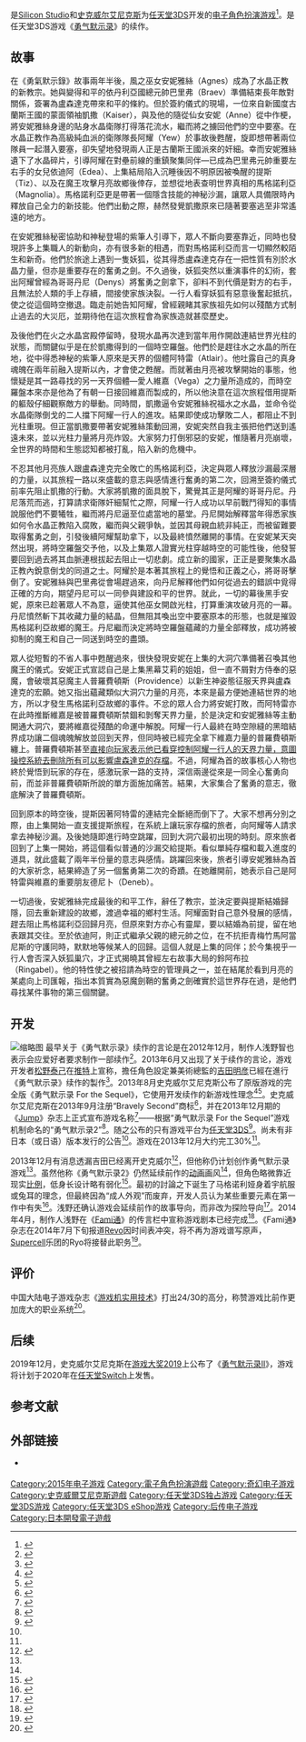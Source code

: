 {{NoteTA
| G1=Games
| G2=Square Enix
| 1 = zh-cn:勇气默示录2;zh-tw:Bravely Second;
| 2 = zh-cn:终结次元;zh-tw:End Layer;
| 3 = zh-cn:勇气默示录2 终结次元;zh-tw:Bravely Second：End Layer;
}}
{{Infobox VG
| title = 勇气默示录2 终结次元
| japanese = Bravely Second End Layer
| image = File:Bravely_Second_End_Layer_cover.jpg
| caption = 游戏日版封面
| developer = [[Silicon_Studio|Silicon Studio]]<br/>[[史克威尔艾尼克斯|史克威尔艾尼克斯]]
| publisher = {{vgr|JP|史克威尔艾尼克斯}}
| director = 中原显介
| producer = 浅野智也<ref name="sildec10" />
| artist = [[吉田明彦|吉田明彦]]<ref name="sildec10" />
| designer =
| writer = 浅野智也、高桥慎二、月岛总记
| composer = [[Supercell|Ryo]]
| platforms = [[任天堂3DS|任天堂3DS]]
| released = {{vgr|JP|2015年4月23日<ref>[http://www.famitsu.com/news/201412/09067479.html 『ブレイブリーセカンド』の発売日が2015年4月23日に決定！　店舗別予約特典情報も公開].FAMI通.2014-12-09.[2014-12-10].</ref>|EU|2016年2月26日|NA|2016年4月15日}}
| genre = [[电子角色扮演游戏|角色扮演]]
| modes = [[单人电子游戏|单人]]
}}

{{vgname|勇气默示录2 终结次元|ja=ブレイブリーセカンド エンドレイヤー|en=Bravely Second: End Layer}}是[[Silicon_Studio|Silicon Studio]]和[[史克威尔艾尼克斯|史克威尔艾尼克斯]]为[[任天堂3DS|任天堂3DS]]开发的[[电子角色扮演游戏|电子角色扮演游戏]]<ref>{{cite web |url=http://www.polygon.com/2013/12/4/5174778/bravely-second-3ds-bravely-default-sequel |title=Bravely Second is a 3DS sequel to Bravely Default |last=Tach |first=David |publisher=Polygon |date=2013-10-24 |accessdate=2013-12-04 |archive-date=2013-12-05 |archive-url=https://web.archive.org/web/20131205113918/http://www.polygon.com/2013/12/4/5174778/bravely-second-3ds-bravely-default-sequel |dead-url=no }}</ref>。是任天堂3DS游戏《[[勇气默示录|勇气默示录]]》的续作。

== 故事 ==
在《勇氣默示錄》故事兩年半後，風之巫女安妮雅絲（Agnes）成為了水晶正教的新教宗。她與變得和平的依丹利亞國總元帥巴里弗（Braev）準備結束長年敵對關係，簽署為盧森達克帶來和平的條約。但於簽約儀式的現場，一位來自新國度古蘭斯王國的蒙面領袖凱撒（Kaiser），與及他的隨從仙女安妮（Anne）從中作梗，將安妮雅絲身邊的貼身水晶衛隊打得落花流水，繼而將之擄回他們的空中要塞。在水晶正教作為高級純血派的衛隊隊長阿耀（Yew）於事故後甦醒，旋即想帶著兩位隊員一起潛入要塞，卻失望地發現兩人正是古蘭斯王國派來的奸細。幸而安妮雅絲遺下了水晶碎片，引導阿耀在對壘前線的重鎮聚集同伴––已成為巴里弗元帥重要左右手的女兒依迪阿（Edea）、上集結局陷入沉睡後因不明原因被喚醒的提斯（Tiz）、以及在魔王攻擊月亮故鄉後倖存，並想從地表查明世界真相的馬格諾利亞（Magnolia）。馬格諾利亞更是帶著一個隱含技能的神秘沙漏，讓眾人具備限時內釋放自己全力的新技能。他們出動之際，赫然發覺凱撒原來已隨著要塞逃至非常遙遠的地方。

在安妮雅絲秘密協助和神秘登場的紫筆人引導下，眾人不斷向要塞靠近，同時也發現許多上集職人的新動向，亦有很多新的相遇，而對馬格諾利亞而言一切顯然較陌生和新奇。他們於旅途上遇到一隻妖狐，從其得悉盧森達克存在一把性質有別於水晶力量，但亦是重要存在的奮勇之劍。不久過後，妖狐突然以重演事件的幻術，套出阿耀曾經為哥哥丹尼（Denys）將奮勇之劍拿下，卻料不到代價是對方的右手，且無法於人類的手上存續，間接使家族決裂。一行人看穿妖狐有惡意後奮起抵抗，使之從這個時空撤退。臨走前她告知阿耀，曾經親睹其家族祖先如何以殘酷方式制止過去的大災厄，並期待他在這次旅程會為家族造就甚麼歷史。

及後他們在火之水晶宮殿停留時，發現水晶再次達到當年用作開啟連結世界光柱的狀態，而關鍵似乎是在於凱撒得到的一個時空羅盤。他們於是趕往水之水晶的所在地，從中得悉神秘的紫筆人原來是天界的個體阿特雷（Atlair）。他吐露自己的真身魂魄在兩年前融入提斯以內，才會使之甦醒。而就著由月亮被攻擊開始的事態，他懷疑是其一路尋找的另一天界個體––愛人維嘉（Vega）之力量所造成的，而時空羅盤本來亦是他為了有朝一日接回維嘉而製成的，所以他決意在這次旅程借用提斯的軀殼仔細觀察敵方的舉動。同時間，凱撒逼令安妮雅絲祝福水之水晶，並命令從水晶衛隊倒戈的二人擋下阿耀一行人的進攻。結果即使成功擊敗二人，都阻止不到光柱重現。但正當凱撒要帶著安妮雅絲策動回溯，安妮突然自我主張把他們送到遙遠未來，並以光柱力量將月亮炸毀。大家努力打倒邪惡的安妮，惟隨著月亮崩壞，全世界的時間和生態認知都被打亂，陷入新的危機中。

不忍其他月亮族人跟盧森達克完全敗亡的馬格諾利亞，決定與眾人釋放沙漏最深層的力量，以其旅程一路以來盛載的意志與感情進行奮勇的第二次，回溯至簽約儀式前率先阻止凱撒的行動。大家將凱撒的面具脫下，驚覺其正是阿耀的哥哥丹尼。丹尼落荒而逃，打算請求衛隊奸細幫忙之際，阿耀一行人成功以早前戰鬥得知的事情說服他們不要犧牲，繼而將丹尼逼至位處當地的墓堂。丹尼開始解釋當年得悉家族如何令水晶正教陷入腐敗，繼而與父親爭執，並因其母親血統非純正，而被留難要取得奮勇之劍，引發後續阿耀幫助拿下，以及最終憤然離開的事情。在安妮某天突然出現，將時空羅盤交予他，以及上集眾人證實光柱穿越時空的可能性後，他發誓要回到過去將其血脈連根拔起去阻止一切悲劇。成立新的國家，正正是要聚集水晶正教內銳意倒戈的同道之士。阿耀於是本著其旅程上的覺悟和正義之心，將哥哥擊倒了。安妮雅絲與巴里弗從會場趕過來，向丹尼解釋他們如何從過去的錯誤中覓得正確的方向，期望丹尼可以一同參與建設和平的世界。就此，一切的幕後黑手安妮，原來已趁著眾人不為意，逼使其他巫女開啟光柱，打算重演攻破月亮的一幕。丹尼憤然斬下其收藏力量的結晶，但無阻其喚出空中要塞原本的形態，也就是摧毀馬格諾利亞故鄉的魔王。丹尼繼而決定將時空羅盤蘊藏的力量全部釋放，成功將被抑制的魔王和自己一同送到時空的盡頭。

眾人從短暫的不省人事中甦醒過來，很快發現安妮在上集的大洞穴準備著召喚其他魔王的儀式。安妮正式宣認自己是上集黑幕艾莉的姐姐，但一直不屑對方侍奉的惡魔，會破壞其惡魔主人普羅費頓斯（Providence）以新生神姿態征服天界與盧森達克的宏願。她又指出蘊藏類似大洞穴力量的月亮，本來是最方便她連結世界的地方，所以才發生馬格諾利亞故鄉的事件。不忿的眾人合力將安妮打敗，而阿特雷亦在此時推斷維嘉是被普羅費頓斯禁錮和剝奪天界力量，於是決定和安妮雅絲等主動開通大洞穴，要將維嘉從殘酷的命運中解脫。阿耀一行人最終在時空隙縫的黑暗結界成功讓二個魂魄解放並回到天界，但同時被已經完全拿下維嘉力量的普羅費頓斯纏上。普羅費頓斯甚至[[第四面牆|直接向玩家表示他已看穿控制阿耀一行人的天界力量，意圖操控系統去刪除所有可以影響盧森達克的存檔]]。不過，阿耀為首的故事核心人物也終於覺悟到玩家的存在，感激玩家一路的支持，深信兩邊從來是一同全心奮勇向前，而並非普羅費頓斯所說的單方面施加痛苦。結果，大家集合了奮勇的意志，徹底解決了普羅費頓斯。

回到原本的時空後，提斯因著阿特雷的連結完全斷絕而倒下了。大家不想再分別之際，由上集開始一直支援提斯旅程，在系統上讓玩家存檔的旅者，向阿耀等人請求拿去神秘沙漏。及後她隨即進行時空跳躍，回到大洞穴最初出現的時刻。原來旅者回到了上集一開始，將這個看似普通的沙漏交給提斯。看似單純存檔和載入進度的道具，就此盛載了兩年半份量的意志與感情。跳躍回來後，旅者引導安妮雅絲為首的大家祈念，結果締造了另一個奮勇第二次的奇蹟。在她離開前，她表示自己是阿特雷與維嘉的重要朋友德尼卜（Deneb）。

一切過後，安妮雅絲完成最後的和平工作，辭任了教宗，並決定要與提斯結婚歸隱，回去重新建設的故鄉，渡過幸福的鄉村生活。阿耀面對自己意外發展的感情，趕去阻止馬格諾利亞回歸月亮，但原來對方亦心有靈犀，要以結婚為前提，留在地表跟其交往。至於依迪阿，則正式繼承父親的總元帥之位，在不抗拒青梅竹馬阿當尼斯的守護同時，默默地等候某人的回歸。這個人就是上集的同伴；於今集視乎一行人會否深入妖狐巢穴，才正式揭曉其曾經左右故事大局的鈴阿布拉（Ringabel）。他的特性使之被招請為時空的管理員之一，並在結尾於看到月亮的某處向上司匯報，指出本質實為惡魔劍鞘的奮勇之劍確實於這世界存在過，是他們尋找某件事物的第三個關鍵。

== 开发 ==
[[File:Bravely_Second_End_Layer_logo.jpg|缩略图]]
最早关于《勇气默示录》续作的言论是在2012年12月，制作人浅野智也表示会应爱好者要求制作一部续作<ref>{{cite web |url=http://www.siliconera.com/2012/12/17/bravely-default-sequel-in-the-works-producer-asking-for-fan-feedback/ |title=Bravely Default Sequel In The Works |author=Sato |publisher=Siliconera |date=2012-12-17 |accessdate=2013-12-04 |archive-date=2013-12-01 |archive-url=https://web.archive.org/web/20131201072820/http://www.siliconera.com/2012/12/17/bravely-default-sequel-in-the-works-producer-asking-for-fan-feedback/ |dead-url=no }}</ref>。2013年6月又出现了关于续作的言论，游戏开发者[[松野泰己|松野泰己]]在[[推特|推特]]上宣称，擔任角色設定兼美術總監的[[吉田明彦|吉田明彦]]已經在進行《勇气默示录》续作的製作<ref>{{cite web |url=http://www.siliconera.com/2013/06/05/akihiko-yoshida-working-on-next-bravely-default-says-yasumi-matsuno/ |title=Akihiko Yoshida Working On Next Bravely Default Says Yasumi Matsuno |author=Ishaan |publisher=Siliconera |date=2013-06-05 |accessdate=2013-12-04 |archive-date=2013-12-13 |archive-url=https://web.archive.org/web/20131213101723/http://www.siliconera.com/2013/06/05/akihiko-yoshida-working-on-next-bravely-default-says-yasumi-matsuno/ |dead-url=no }}</ref>。2013年8月史克威尔艾尼克斯公布了原版游戏的完全版《勇气默示录 For the Sequel》，它使用开发续作的新游戏性理念<ref>{{cite web |url=http://www.computerandvideogames.com/441296/bravely-default-sequel-announced-for-3ds/ |title=News: Bravely Default sequel announced for 3DS |last=Hussain |first=Tamoor |publisher=ComputerAndVideoGames |date=2012-12-04 |accessdate=2013-12-04 |deadurl=yes |archiveurl=https://web.archive.org/web/20141210224726/http://www.computerandvideogames.com/441296/bravely-default-sequel-announced-for-3ds/ |archivedate=2014-12-10 }}</ref><ref>{{cite web |url=http://www.destructoid.com/bravely-default-for-the-sequel-expansion-announced-260894.phtml |title=Bravely Default For the Sequel expansion announced |last=North |first=Dale |publisher=Destructoid |date=2013-08-28 |accessdate=2013-12-04 |archive-date=2013-11-08 |archive-url=https://web.archive.org/web/20131108031035/http://www.destructoid.com/bravely-default-for-the-sequel-expansion-announced-260894.phtml |dead-url=no }}</ref>。史克威尔艾尼克斯在2013年9月注册“Bravely Second”商标<ref>{{cite web |url=http://www.siliconera.com/2013/09/18/hey-these-trademarks-sound-like-future-bravely-default-games/ |title=Hey, These Trademarks Sound Like Future Bravely Default Games |author=Ishaan |publisher=Siliconera |date=2013-09-18 |accessdate=2013-12-04 |archive-date=2013-12-08 |archive-url=https://web.archive.org/web/20131208142958/http://www.siliconera.com/2013/09/18/hey-these-trademarks-sound-like-future-bravely-default-games/ |dead-url=no }}</ref>，并在2013年12月期的《[[Jump|Jump]]》杂志上正式宣布游戏名称<ref name="Eurogamer1">{{cite web |last=Phillips |first=Tom |url=http://www.eurogamer.net/articles/2013-12-04-bravely-default-sequel-announced-for-3ds-in-japan |title=Bravely Default sequel announced for 3DS in Japan • News • 3DS • |publisher=Eurogamer |date= |accessdate=2013-12-04 |archive-date=2015-10-01 |archive-url=https://web.archive.org/web/20151001014633/http://www.eurogamer.net/articles/2013-12-04-bravely-default-sequel-announced-for-3ds-in-japan |dead-url=no }}</ref>——根据“勇气默示录 For the Sequel”游戏机制命名的“勇气默示录2”<ref>{{cite web |url=http://www.vg247.com/2013/12/04/bravely-second-announced-as-sequel-to-bravely-default/ |title=Bravely Second announced as sequel to Bravely Default |last=Nunneley |first=Stephany |publisher=VG247 |date=2013-12-04 |accessdate=2013-12-04 |archive-date=2013-12-07 |archive-url=https://web.archive.org/web/20131207060053/http://www.vg247.com/2013/12/04/bravely-second-announced-as-sequel-to-bravely-default/ |dead-url=no }}</ref>。随之公布的只有游戏平台为[[任天堂3DS|任天堂3DS]]<ref>{{cite web |url=http://www.nintendolife.com/news/2013/12/bravely_default_sequel_confirmed_for_3ds_in_japan |title=Bravely Default Sequel Confirmed for 3DS in Japan |last=Whitehead |first=Thomas |publisher=Nintendolife |date=2012-12-04 |accessdate=2013-12-04 |archive-date=2013-12-06 |archive-url=https://web.archive.org/web/20131206014019/http://www.nintendolife.com/news/2013/12/bravely_default_sequel_confirmed_for_3ds_in_japan |dead-url=no }}</ref>。尚未有非日本（或日语）版本发行的公告<ref name="kotaku1" />。游戏在2013年12月大约完工30%<ref name="sildec10" />。

2013年12月有消息透漏吉田已经离开史克威尔<ref name="polygon2">{{cite web |url=http://www.polygon.com/2013/12/5/5177724/bravely-default-character-designer-leaves-square-enix |title=Bravely Default character designer leaves Square Enix |author=Gera, Emily |publisher=[[Polygon_(website)|Polygon]] |date=2013-12-05 |accessdate=2013-12-05 |archive-date=2013-12-08 |archive-url=https://web.archive.org/web/20131208142733/http://www.polygon.com/2013/12/5/5177724/bravely-default-character-designer-leaves-square-enix |dead-url=no }}</ref>，但他称仍计划创作勇气默示录游戏<ref name="Eurogamer1" />。虽然他称《勇气默示录2》仍然延续前作的[[日本动画|动画]]画风<ref name="Eurogamer1" />，但角色略微靠近现实[[头身|比例]]，低身长设计略有弱化<ref name="sildec10">{{cite web |author=Ishaan |url=http://www.siliconera.com/2013/12/10/bravely-second-will-larger-fields-things/ |title=Bravely Second Will Have Larger Fields, More Things To Do |publisher=Siliconera |date=2013-12-10 |accessdate=2013-12-14 |archive-date=2013-12-14 |archive-url=https://web.archive.org/web/20131214042859/http://www.siliconera.com/2013/12/10/bravely-second-will-larger-fields-things/ |dead-url=no }}</ref>。最初的討論之下诞生了马格诺利娅身着宇航服或兔耳的理念，但最終因為“成人外观”而废弃，开发人员认为某些重要元素在第一作中有失<ref>{{cite web |author=Sato |url=http://www.siliconera.com/2013/12/12/bravely-second-producer-aims-create-new-pillar-support-square-enix/ |title=Bravely Second Producer Aims To Create A New Pillar Of Support For Square Enix |publisher=Siliconera |date= |accessdate=2013-12-14 |archive-date=2013-12-16 |archive-url=https://web.archive.org/web/20131216045815/http://www.siliconera.com/2013/12/12/bravely-second-producer-aims-create-new-pillar-support-square-enix/ |dead-url=no }}</ref>。浅野还确认游戏会延续前作的故事导向，而非改为探险导向<ref name="BraveSecInterview">{{cite web|url=http://www.siliconera.com/2014/02/21/bravely-second-will-focus-story-rather-exploration/|title=Bravely Second Will Focus On Story Rather Than Exploration|author=Ishaan|publisher=Siliconera|date=2014-02-21|accessdate=2014-02-22|archive-date=2014-03-01|archive-url=https://web.archive.org/web/20140301183706/http://www.siliconera.com/2014/02/21/bravely-second-will-focus-story-rather-exploration/|dead-url=no}}</ref>。2014年4月，制作人浅野在《[[Fami通|Fami通]]》的传言栏中宣称游戏剧本已经完成<ref>{{cite web |author=Mauro Piccillo |url=http://www.eirgames.com/13580/bravely-second-scenario-completato/ |title=Bravely Second Scenario Compleato! |publisher=EIR Games |date= |accessdate=2014-04-12 |archive-url=https://web.archive.org/web/20140413125906/http://www.eirgames.com/13580/bravely-second-scenario-completato/ |archive-date=2014-04-13 |dead-url=yes }}</ref>。《Fami通》杂志在2014年7月下旬报道[[Revo|Revo]]因时间表冲突，将不再为游戏谱写原声，[[Supercell|Supercell]]乐团的Ryo将接替此职务<ref>{{cite web|last1=Sato|title=Supercell’s ryo In Charge Of Music For Bravely Second|url=http://www.siliconera.com/2014/07/29/supercells-ryo-charge-music-bravely-second/|website=Siliconera|accessdate=2014-07-29|archive-date=2014-08-01|archive-url=https://web.archive.org/web/20140801090524/http://www.siliconera.com/2014/07/29/supercells-ryo-charge-music-bravely-second/|dead-url=no}}</ref>。

== 评价 ==

中国大陆电子游戏杂志《[[游戏机实用技术|游戏机实用技术]]》打出24/30的高分，称赞游戏比前作更加庞大的职业系统<ref>{{cite journal|title=黄金眼|journal=游戏机实用技术|year=2015|issue=370|page=14}}</ref>。

== 后续 ==
2019年12月，史克威尔艾尼克斯在[[游戏大奖|游戏大奖2019]]上公布了《[[勇气默示录II|勇气默示录II]]》，游戏将计划于2020年在[[任天堂Switch|任天堂Switch]]上发售。

== 参考文献 ==
{{reflist}}

== 外部链接 ==
* {{Official website|http://www.jp.square-enix.com/second/}} {{ja icon}}{{Portal|电子游戏}}
{{Authority control}}
{{DEFAULTSORT:Bravely Second}}
[[Category:2015年电子游戏|Category:2015年电子游戏]]
[[Category:電子角色扮演遊戲|Category:電子角色扮演遊戲]]
[[Category:奇幻电子游戏|Category:奇幻电子游戏]]
[[Category:史克威爾艾尼克斯遊戲|Category:史克威爾艾尼克斯遊戲]]
[[Category:任天堂3DS独占游戏|Category:任天堂3DS独占游戏]]
[[Category:任天堂3DS游戏|Category:任天堂3DS游戏]]
[[Category:任天堂3DS_eShop游戏|Category:任天堂3DS eShop游戏]]
[[Category:后传电子游戏|Category:后传电子游戏]]
[[Category:日本開發電子遊戲|Category:日本開發電子遊戲]]